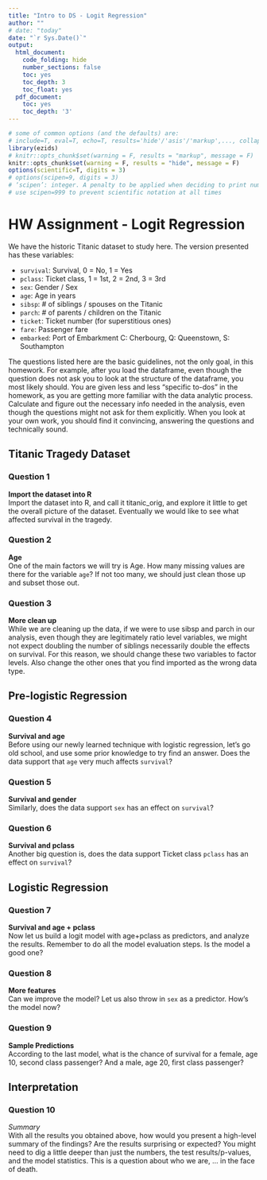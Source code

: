 ```yaml
---
title: "Intro to DS - Logit Regression"
author: ""
# date: "today"
date: "`r Sys.Date()`"
output:
  html_document:
    code_folding: hide
    number_sections: false
    toc: yes
    toc_depth: 3
    toc_float: yes
  pdf_document:
    toc: yes
    toc_depth: '3'
---
```


```r
# some of common options (and the defaults) are: 
# include=T, eval=T, echo=T, results='hide'/'asis'/'markup',..., collapse=F, warning=T, message=T, error=T, cache=T, fig.width=6, fig.height=4, fig.dim=c(6,4) #inches, fig.align='left'/'center','right', 
library(ezids)
# knitr::opts_chunk$set(warning = F, results = "markup", message = F)
knitr::opts_chunk$set(warning = F, results = "hide", message = F)
options(scientific=T, digits = 3) 
# options(scipen=9, digits = 3) 
# ‘scipen’: integer. A penalty to be applied when deciding to print numeric values in fixed or exponential notation.  Positive values bias towards fixed and negative towards scientific notation: fixed notation will be preferred unless it is more than ‘scipen’ digits wider.
# use scipen=999 to prevent scientific notation at all times
```

# HW Assignment - Logit Regression

We have the historic Titanic dataset to study here. The version presented has these variables: 

* `survival`: Survival,	0 = No, 1 = Yes
* `pclass`: Ticket class, 1 = 1st, 2 = 2nd, 3 = 3rd
* `sex`: Gender / Sex
* `age`: Age in years
* `sibsp`: # of siblings / spouses on the Titanic
* `parch`: # of parents / children on the Titanic
* `ticket`: Ticket number (for superstitious ones)
* `fare`: Passenger fare
* `embarked`: Port of Embarkment	C: Cherbourg, Q: Queenstown, S: Southampton

The questions listed here are the basic guidelines, not the only goal, in this homework. For example, after you load the dataframe, even though the question does not ask you to look at the structure of the dataframe, you most likely should. You are given less and less “specific to-dos” in the homework, as you are getting more familiar with the data analytic process. Calculate and figure out the necessary info needed in the analysis, even though the questions might not ask for them explicitly. When you look at your own work, you should find it convincing, answering the questions and technically sound.  


## Titanic Tragedy Dataset  

### Question 1

**Import the dataset into R**  
Import the dataset into R, and call it titanic_orig, and explore it little to get the overall picture of the dataset. Eventually we would like to see what affected survival in the tragedy.  


### Question 2 
**Age**  
One of the main factors we will try is Age. How many missing values are there for the variable `age`? If not too many, we should just clean those up and subset those out.  

### Question 3  
**More clean up**  
While we are cleaning up the data, if we were to use sibsp and parch in our analysis, even though they are legitimately ratio level variables, we might not expect doubling the number of siblings necessarily double the effects on survival. For this reason, we should change these two variables to factor levels. Also change the other ones that you find imported as the wrong data type.  


## Pre-logistic Regression

### Question 4  
**Survival and age**  
Before using our newly learned technique with logistic regression, let’s go old school, and use some prior knowledge to try find an answer. Does the data support that `age` very much affects `survival`?


### Question 5  
**Survival and gender**  
Similarly, does the data support `sex` has an effect on `survival`? 


### Question 6   
**Survival and pclass**  
Another big question is, does the data support Ticket class `pclass` has an effect on `survival`? 


## Logistic Regression

### Question 7   
**Survival and age + pclass**  
Now let us build a logit model with age+pclass as predictors, and analyze the results. Remember to do all the model evaluation steps. Is the model a good one?


### Question 8  
**More features**  
Can we improve the model? Let us also throw in `sex` as a predictor. How’s the model now?


### Question 9  
**Sample Predictions**  
According to the last model, what is the chance of survival for a female, age 10, second class passenger? And a male, age 20, first class passenger?

## Interpretation  

### Question 10  
*Summary*  
With all the results you obtained above, how would you present a high-level summary of the findings? Are the results surprising or expected? You might need to dig a little deeper than just the numbers, the test results/p-values, and the model statistics. This is a question about who we are, … in the face of death. 
